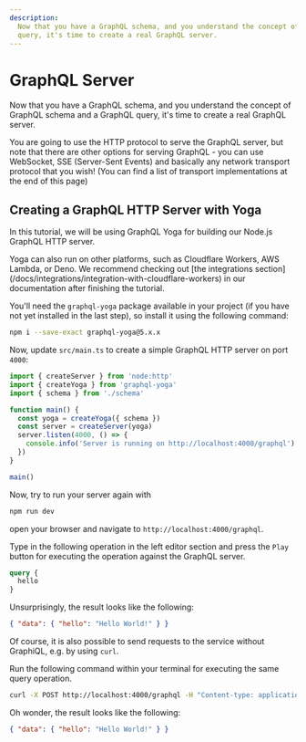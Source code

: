 ```yaml
---
description:
  Now that you have a GraphQL schema, and you understand the concept of GraphQL schema and a GraphQL
  query, it's time to create a real GraphQL server.
---
```



# GraphQL Server

Now that you have a GraphQL schema, and you understand the concept of GraphQL schema and a GraphQL
query, it's time to create a real GraphQL server.

You are going to use the HTTP protocol to serve the GraphQL server, but note that there are other
options for serving GraphQL - you can use WebSocket, SSE (Server-Sent Events) and basically any
network transport protocol that you wish! (You can find a list of transport implementations at the
end of this page)

## Creating a GraphQL HTTP Server with Yoga

In this tutorial, we will be using GraphQL Yoga for building our Node.js GraphQL HTTP server.

<Callout>
  Yoga can also run on other platforms, such as Cloudflare Workers, AWS Lambda, or Deno. We
  recommend checking out [the integrations
  section](/docs/integrations/integration-with-cloudflare-workers) in our documentation after
  finishing the tutorial.
</Callout>

You'll need the `graphql-yoga` package available in your project (if you have not yet installed in
the last step), so install it using the following command:

```sh npm2yarn
npm i --save-exact graphql-yoga@5.x.x
```

Now, update `src/main.ts` to create a simple GraphQL HTTP server on port `4000`:

```ts filename="src/main.ts"
import { createServer } from 'node:http'
import { createYoga } from 'graphql-yoga'
import { schema } from './schema'

function main() {
  const yoga = createYoga({ schema })
  const server = createServer(yoga)
  server.listen(4000, () => {
    console.info('Server is running on http://localhost:4000/graphql')
  })
}

main()
```

Now, try to run your server again with 

```sh npm2yarn
npm run dev
```

open your browser and navigate to `http://localhost:4000/graphql`.

Type in the following operation in the left editor section and press the `Play` button for executing
the operation against the GraphQL server.

```graphql
query {
  hello
}
```

Unsurprisingly, the result looks like the following:

```json
{ "data": { "hello": "Hello World!" } }
```

Of course, it is also possible to send requests to the service without GraphiQL, e.g. by using
`curl`.

Run the following command within your terminal for executing the same query operation.

```sh
curl -X POST http://localhost:4000/graphql -H "Content-type: application/json" --data-raw '{"query": "query { hello }"}'
```

Oh wonder, the result looks like the following:

```json
{ "data": { "hello": "Hello World!" } }
```
